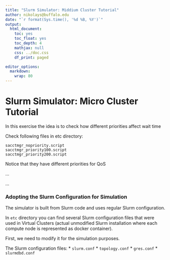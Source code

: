 ---
title: "Slurm Simulator: Middium Cluster Tutorial"
author: nikolays@buffalo.edu
date: "`r format(Sys.time(), '%d %B, %Y')`"
output:
  html_document:
    toc: yes
    toc_float: yes
    toc_depth: 4
    mathjax: null
    css: ../doc.css
    df_print: paged

editor_options:
  markdown:
    wrap: 80
---

# Slurm Simulator: Micro Cluster Tutorial

In this exercise the idea is to check how different priorities affect wait time

Check following files in etc directory:
```
sacctmgr_nopriority.script
sacctmgr_priority100.script
sacctmgr_priority200.script
```
Notice that they have different priorities for QoS

...



...


### Adopting the Slurm Configuration for Simulation

The simulator is built from Slurm code and uses regular Slurm configuration.

In `etc` directory you can find several Slurm configuration files that were used in Virtual Clusters (actual unmodified Slurm installation where each compute node is represented as docker container).

First, we need to modify it for the simulation purposes.

The Slurm configuration files:
* `slurm.conf`
* `topology.conf`
* `gres.conf`
* `slurmdbd.conf`

